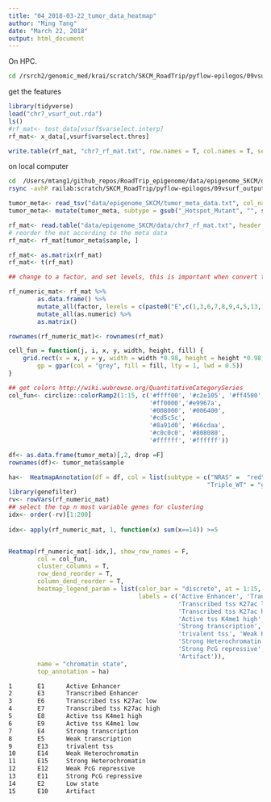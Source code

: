 ```yaml
---
title: "04_2018-03-22_tumor_data_heatmap"
author: "Ming Tang"
date: "March 22, 2018"
output: html_document
---
```


On HPC.

```bash
cd /rsrch2/genomic_med/krai/scratch/SKCM_RoadTrip/pyflow-epilogos/09vsurf_output_by_chr
```

get the features 

```r
library(tidyverse)
load("chr7_vsurf_out.rda")
ls()
#rf_mat<- test_data[vsurf$varselect.interp]
rf_mat<- x_data[,vsurf$varselect.thres]

write.table(rf_mat, "chr7_rf_mat.txt", row.names = T, col.names = T, sep = "\t", quote = F)

```

on local computer

```bash
cd  /Users/mtang1/github_repos/RoadTrip_epigenome/data/epigenome_SKCM/data 
rsync -avhP railab:scratch/SKCM_RoadTrip/pyflow-epilogos/09vsurf_output_by_chr/chr7_rf_mat.txt .

```

```r
tumor_meta<- read_tsv("data/epigenome_SKCM/tumor_meta_data.txt", col_names =T)
tumor_meta<- mutate(tumor_meta, subtype = gsub("_Hotspot_Mutant", "", subtype)) 

rf_mat<- read.table("data/epigenome_SKCM/data/chr7_rf_mat.txt", header = T, row.names = 1)
# reorder the mat according to the meta data
rf_mat<- rf_mat[tumor_meta$sample, ]

rf_mat<- as.matrix(rf_mat)
rf_mat<- t(rf_mat)

## change to a factor, and set levels, this is important when convert to numeric and affect clustering

rf_numeric_mat<- rf_mat %>% 
        as.data.frame() %>%
        mutate_all(factor, levels = c(paste0("E",c(1,3,6,7,8,9,4,5,13,14,15,12,11,2,10)))) %>%
        mutate_all(as.numeric) %>%
        as.matrix()

rownames(rf_numeric_mat)<- rownames(rf_mat)


```



```r
cell_fun = function(j, i, x, y, width, height, fill) {
	grid.rect(x = x, y = y, width = width *0.98, height = height *0.98,
		gp = gpar(col = "grey", fill = fill, lty = 1, lwd = 0.5))
}

## get colors http://wiki.wubrowse.org/QuantitativeCategorySeries
col_fun<- circlize::colorRamp2(1:15, c('#ffff00', '#c2e105', '#ff4500','#32cd32',
                                       '#ff0000','#e9967a', 
                                       '#008000', '#006400', 
                                       '#cd5c5c',
                                       '#8a91d0', '#66cdaa',
                                       '#c0c0c0', '#808080', 
                                       '#ffffff', '#ffffff'))

df<- as.data.frame(tumor_meta)[,2, drop =F]
rownames(df)<- tumor_meta$sample

ha<-  HeatmapAnnotation(df = df, col = list(subtype = c("NRAS" =  "red", "BRAF" = "blue",
                                                       "Triple_WT" = "green")))
library(genefilter)
rv<- rowVars(rf_numeric_mat)
## select the top n most variable genes for clustering
idx<- order(-rv)[1:200]
 
idx<- apply(rf_numeric_mat, 1, function(x) sum(x==14)) >=5


Heatmap(rf_numeric_mat[-idx,], show_row_names = F,
        col = col_fun,
        cluster_columns = T,
        row_dend_reorder = T,
        column_dend_reorder = T,
        heatmap_legend_param = list(color_bar = "discrete", at = 1:15,
                                    labels = c('Active Enhancer', 'Transcribed Enhancer',
                                               'Transcribed tss K27ac low', 
                                               'Transcribed tss K27ac high',
                                               'Active tss K4me1 high', 'Active tss K4me1 low',
                                               'Strong transcription', 'Weak transcription',
                                               'trivalent tss', 'Weak Heterochromatin',
                                               'Strong Heterochromatin','Weak PcG repressive',
                                               'Strong PcG repressive', 'Low state',
                                               'Artifact')),
        name = "chromatin state",
        top_annotation = ha)

```


```bash
1       E1      Active Enhancer
2       E3      Transcribed Enhancer
3       E6      Transcribed tss K27ac low
4       E7      Transcribed tss K27ac high
5       E8      Active tss K4me1 high
6       E9      Active tss K4me1 low
7       E4      Strong transcription
8       E5      Weak transcription
9       E13     trivalent tss
10      E14     Weak Heterochromatin
11      E15     Strong Heterochromatin
12      E12     Weak PcG repressive
13      E11     Strong PcG repressive
14      E2      Low state
15      E10     Artifact


```